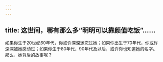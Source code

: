 ```yaml
---
---
---
```

title: 这世间，哪有那么多“明明可以靠颜值吃饭”……
---




如果你生于20世纪60年代，你或许深深迷恋过她；如果你出生于70年代，你或许深深被她感动过；如果你生于80年代、90年代及以后，或许你也知道她的名字。那么，她背后的故事呢？